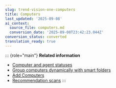 ```yaml
---
slug: trend-vision-one-computers
title: Computers
last_updated: '2025-09-08'
ai_context:
  source_file: computers.md
  conversion_date: '2025-09-08T23:42:23.044Z'
conversion_status: converted
translation_ready: true
---
```


::: {role="main"}
**Related information**

- [Computer and agent statuses](computer-agent-statuses.mdx)
- [Group computers dynamically with smart folders](group-computers-smart-folders.mdx)
- [Add Computers](add-computers-server-workload.mdx)
- [Recommendation scans](recommendation-scans-intro.mdx)
:::
